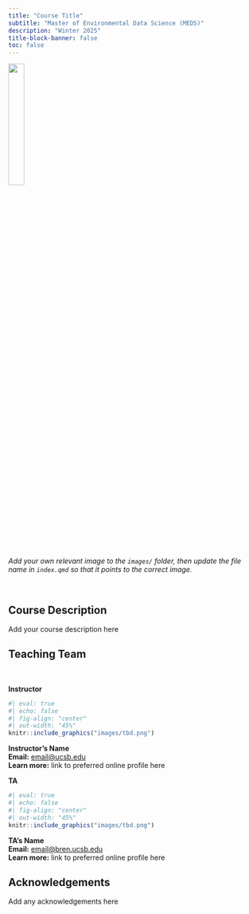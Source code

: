 ```yaml
---
title: "Course Title"
subtitle: "Master of Environmental Data Science (MEDS)"
description: "Winter 2025"
title-block-banner: false
toc: false
---
```


::: {.center-text}
![](images/bren-meds-hex.png){width="25%" fig-alt="Alt text here."}
:::

::: {.center-text .gray-text}
*Add your own relevant image to the `images/` folder, then update the file name in `index.qmd` so that it points to the correct image.* 
:::

<br>

## Course Description

Add your course description here

## Teaching Team

<br>

::: {.grid}
::: {.g-col-12 .g-col-md-6}

::: {.center-text .body-text-l}
**Instructor**
:::

```r
#| eval: true 
#| echo: false
#| fig-align: "center"
#| out-width: "45%" 
knitr::include_graphics("images/tbd.png")
```

::: {.center-text}
[**Instructor's Name**]{.teal-text}  
**Email:** [email@ucsb.edu](mailto::email@bren.ucsb.edu)  
**Learn more:** link to preferred online profile here  
:::

:::

::: {.g-col-12 .g-col-md-6}

::: {.center-text .body-text-l}
**TA**
:::

```r
#| eval: true 
#| echo: false
#| fig-align: "center"
#| out-width: "45%" 
knitr::include_graphics("images/tbd.png")
```

::: {.center-text}
[**TA's Name**]{.teal-text}  
**Email:** [email@bren.ucsb.edu](mailto::email@bren.ucsb.edu)   
**Learn more:** link to preferred online profile here
:::

:::
:::

## Acknowledgements

Add any acknowledgements here